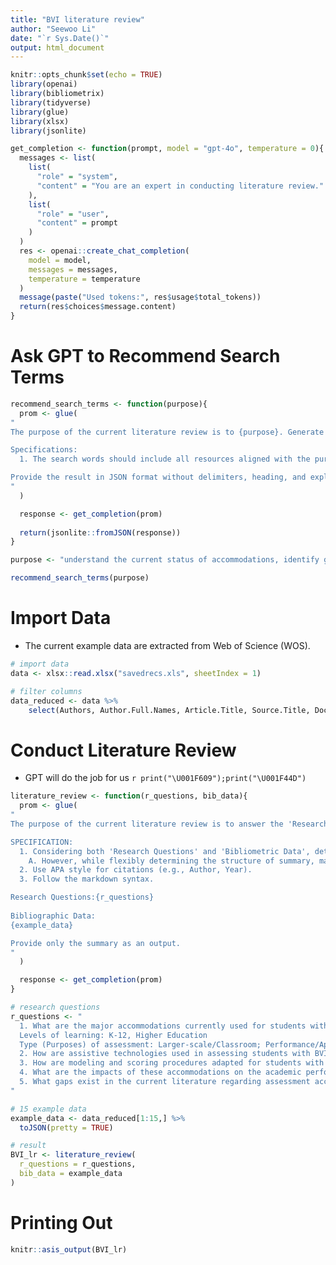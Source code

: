 ```yaml
---
title: "BVI literature review"
author: "Seewoo Li"
date: "`r Sys.Date()`"
output: html_document
---
```


```r
knitr::opts_chunk$set(echo = TRUE)
library(openai)
library(bibliometrix)
library(tidyverse)
library(glue)
library(xlsx)
library(jsonlite)

get_completion <- function(prompt, model = "gpt-4o", temperature = 0){
  messages <- list(
    list(
      "role" = "system",
      "content" = "You are an expert in conducting literature review."
    ),
    list(
      "role" = "user",
      "content" = prompt
    )
  )
  res <- openai::create_chat_completion(
    model = model,
    messages = messages,
    temperature = temperature
  )
  message(paste("Used tokens:", res$usage$total_tokens))
  return(res$choices$message.content)
}
```


# Ask GPT to Recommend Search Terms

```r
recommend_search_terms <- function(purpose){
  prom <- glue(
"
The purpose of the current literature review is to {purpose}. Generate search words to retrieve bibliometric data from websites such as Web of Science.

Specifications:
  1. The search words should include all resources aligned with the purpose, while effectively excluding irrelevant resources.

Provide the result in JSON format without delimiters, heading, and explanations.
"
  )

  response <- get_completion(prom)
  
  return(jsonlite::fromJSON(response))
}
```

```r
purpose <- "understand the current status of accommodations, identify gaps, and highlight effective practices and policies for the students with blindness and visual impairments"

recommend_search_terms(purpose)
```


# Import Data

- The current example data are extracted from Web of Science (WOS).

```r
# import data
data <- xlsx::read.xlsx("savedrecs.xls", sheetIndex = 1)

# filter columns
data_reduced <- data %>% 
    select(Authors, Author.Full.Names, Article.Title, Source.Title, Document.Type, Conference.Title, Conference.Date, Conference.Location, Author.Keywords, Abstract, Affiliations, Publisher, Publication.Date, Publication.Year, Volume, Issue, Start.Page, End.Page)
```


# Conduct Literature Review

- GPT will do the job for us `r print("\U001F609");print("\U001F44D")`

```r
literature_review <- function(r_questions, bib_data){
  prom <- glue(
"
The purpose of the current literature review is to answer the 'Research Questions' below. Generate a structured summary using the 'Bibliographic Data' and by following the specifications below.

SPECIFICATION:
  1. Considering both 'Research Questions' and 'Bibliometric Data', determine the structure of summary that you think is most appropriate.
    A. However, while flexibly determining the structure of summary, make sure to exclude introduction and conclusion, and to include reference.
  2. Use APA style for citations (e.g., Author, Year).
  3. Follow the markdown syntax.

Research Questions:{r_questions}
  
Bibliographic Data:
{example_data}

Provide only the summary as an output.
"
  )

  response <- get_completion(prom)  
}

```

```r
# research questions
r_questions <- "
  1. What are the major accommodations currently used for students with blindness and visual impairments (BVI) in classroom settings and large-scale assessments?
  Levels of learning: K-12, Higher Education
  Type (Purposes) of assessment: Larger-scale/Classroom; Performance/Aptitude
  2. How are assistive technologies used in assessing students with BVI in different contexts?
  3. How are modeling and scoring procedures adapted for students with BVI in different contexts?
  4. What are the impacts of these accommodations on the academic performance and assessment experiences of students with BVI?
  5. What gaps exist in the current literature regarding assessment accommodations for students with BVI?
"

# 15 example data
example_data <- data_reduced[1:15,] %>% 
  toJSON(pretty = TRUE)

# result
BVI_lr <- literature_review(
  r_questions = r_questions,
  bib_data = example_data
)
```

# Printing Out

```r
knitr::asis_output(BVI_lr)
```

